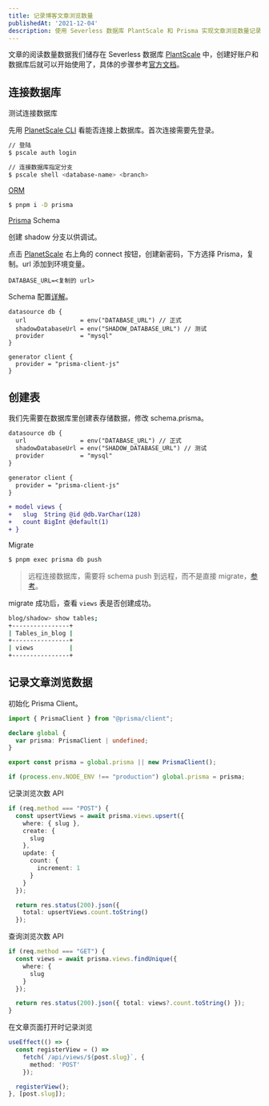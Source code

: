 ```yaml
---
title: 记录博客文章浏览数量
publishedAt: '2021-12-04'
description: 使用 Severless 数据库 PlantScale 和 Prisma 实现文章浏览数量记录。
---
```


文章的阅读数量数据我们储存在 Severless 数据库 [PlantScale](https://planetscale.com) 中，创建好账户和数据库后就可以开始使用了，具体的步骤参考[官方文档](https://docs.planetscale.com)。

## 连接数据库

测试连接数据库

先用 [PlanetScale CLI](https://github.com/planetscale/cli#installation) 看能否连接上数据库。首次连接需要先登录。

```bash
// 登陆
$ pscale auth login

// 连接数据库指定分支
$ pscale shell <database-name> <branch>
```

[ORM](https://www.prisma.io)

```bash
$ pnpm i -D prisma
```

[Prisma](https://www.prisma.io) Schema

创建 shadow 分支以供调试。

点击 [PlanetScale](https://planetscale.com) 右上角的 connect 按钮，创建新密码，下方选择 Prisma，复制。url 添加到环境变量。

```js:.env
DATABASE_URL=<复制的 url>
```

Schema 配置[详解](https://www.prisma.io/docs/reference/api-reference/prisma-schema-reference)。

```js:prisma/prisma.schema
datasource db {
  url               = env("DATABASE_URL") // 正式
  shadowDatabaseUrl = env("SHADOW_DATABASE_URL") // 测试
  provider          = "mysql"
}

generator client {
  provider = "prisma-client-js"
}
```

## 创建表

我们先需要在数据库里创建表存储数据，修改 schema.prisma。

```diff
datasource db {
  url               = env("DATABASE_URL") // 正式
  shadowDatabaseUrl = env("SHADOW_DATABASE_URL") // 测试
  provider          = "mysql"
}

generator client {
  provider = "prisma-client-js"
}

+ model views {
+   slug  String @id @db.VarChar(128)
+   count BigInt @default(1)
+ }
```

Migrate

```bash
$ pnpm exec prisma db push
```

> 远程连接数据库，需要将 schema push 到远程，而不是直接 migrate，[参考](https://www.prisma.io/docs/concepts/components/prisma-migrate/shadow-database#:~:text=hosted%20shadow%20databases-,If%20you%20are%20developing%20against%20a%20cloud%2Dbased%20database%20%28for,prisma%20db%20push%20instead%20of%20the%20prisma%20migrate%20dev%20command.,-Important%3A%20The%20shadow)。

migrate 成功后，查看 `views` 表是否创建成功。

```bash
blog/shadow> show tables;
+----------------+
| Tables_in_blog |
+----------------+
| views          |
+----------------+
```

## 记录文章浏览数据

初始化 Prisma Client。

```ts:lib/prisma.ts
import { PrismaClient } from "@prisma/client";

declare global {
  var prisma: PrismaClient | undefined;
}

export const prisma = global.prisma || new PrismaClient();

if (process.env.NODE_ENV !== "production") global.prisma = prisma;
```

记录浏览次数 API

```ts:pages/api/views/[slug].ts
if (req.method === "POST") {
  const upsertViews = await prisma.views.upsert({
    where: { slug },
    create: {
      slug
    },
    update: {
      count: {
        increment: 1
      }
    }
  });

  return res.status(200).json({
    total: upsertViews.count.toString()
  });
```

查询浏览次数 API

```ts:pages/api/views/[slug].ts
if (req.method === "GET") {
  const views = await prisma.views.findUnique({
    where: {
      slug
    }
  });

  return res.status(200).json({ total: views?.count.toString() });
}
```

在文章页面打开时记录浏览

```ts
useEffect(() => {
  const registerView = () =>
    fetch(`/api/views/${post.slug}`, {
      method: 'POST'
    });

  registerView();
}, [post.slug]);
```
